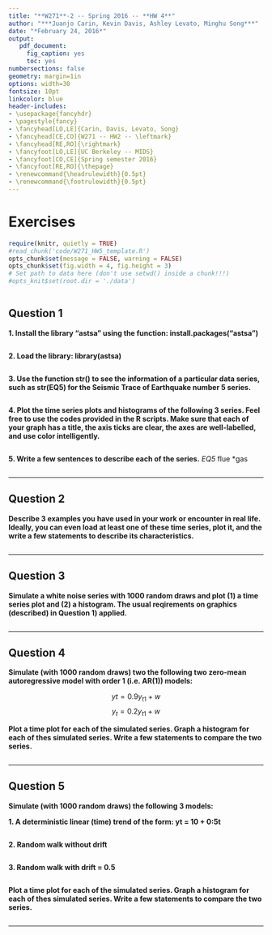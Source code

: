 ```yaml
---
title: "**W271**-2 -- Spring 2016 -- **HW 4**"
author: "***Juanjo Carin, Kevin Davis, Ashley Levato, Minghu Song***"
date: "*February 24, 2016*"
output:
   pdf_document:
     fig_caption: yes
     toc: yes
numbersections: false
geometry: margin=1in
options: width=30
fontsize: 10pt
linkcolor: blue
header-includes:
- \usepackage{fancyhdr}
- \pagestyle{fancy}
- \fancyhead[LO,LE]{Carin, Davis, Levato, Song}
- \fancyhead[CE,CO]{W271 -- HW2 -- \leftmark}
- \fancyhead[RE,RO]{\rightmark}
- \fancyfoot[LO,LE]{UC Berkeley -- MIDS}
- \fancyfoot[CO,CE]{Spring semester 2016}
- \fancyfoot[RE,RO]{\thepage}
- \renewcommand{\headrulewidth}{0.5pt}
- \renewcommand{\footrulewidth}{0.5pt}
---
```



\pagebreak

# Exercises

```r
require(knitr, quietly = TRUE)
#read_chunk('code/W271_HW5_template.R')
opts_chunk$set(message = FALSE, warning = FALSE)
opts_chunk$set(fig.width = 4, fig.height = 3)
# Set path to data here (don't use setwd() inside a chunk!!!)
#opts_knit$set(root.dir = './data')
```

```r
```



## Question 1


**1. Install the library "astsa" using the function: install.packages("astsa")**

```r
```

**2. Load the library: library(astsa)**

```r
```

**3. Use the function str() to see the information of a particular data series, such as
str(EQ5) for the Seismic Trace of Earthquake number 5 series.**

```r
```

**4. Plot the time series plots and histograms of the following 3 series. Feel free to use
the codes provided in the R scripts. Make sure that each of your graph has a title,
the axis ticks are clear, the axes are well-labelled, and use color intelligently.**

```r
```

**5. Write a few sentences to describe each of the series.**
*EQ5
*flue
*gas 
  
```r
```



**********

## Question 2

**Describe 3 examples you have used in your work or encounter in real life. Ideally, you
can even load at least one of these time series, plot it, and the write a few statements to
describe its characteristics.**

```r
```



**********

## Question 3

**Simulate a white noise series with 1000 random draws and plot (1) a time series plot and
(2) a histogram. The usual reqirements on graphics (described) in Question 1) applied.**


```r
```



**********

## Question 4

**Simulate (with 1000 random draws) two the following two zero-mean autoregressive model
with order 1 (i.e. AR(1)) models:**

$$yt=  0.9 y_{t1} + w$$
$$y_t=  0.2 y_{t1} + w$$

**Plot a time plot for each of the simulated series. Graph a histogram for each of thes
simulated series. Write a few statements to compare the two series.**

```r
```



**********

## Question 5

**Simulate (with 1000 random draws) the following 3 models:**

**1. A deterministic linear (time) trend of the form: yt = 10 + 0:5t**

```r
```

**2. Random walk without drift**

```r
```

**3. Random walk with drift = 0.5**

```r
```

**Plot a time plot for each of the simulated series. Graph a histogram for each of thes
simulated series. Write a few statements to compare the two series.**

```r
```

**********
